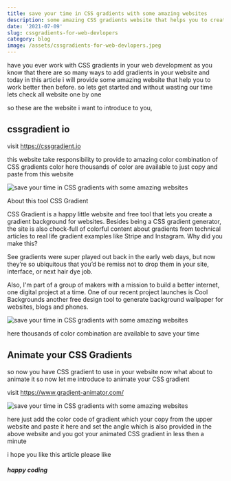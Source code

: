 ```yaml
---
title: save your time in CSS gradients with some amazing websites
description: some amazing CSS gradients website that helps you to create CSS gradient faster and maker you develeper experience fast
date: '2021-07-09'
slug: cssgradients-for-web-devlopers
category: blog
image: /assets/cssgradients-for-web-devlopers.jpeg
---
```


have you ever work with CSS gradients in your web development as you know that there are so many ways to add gradients in your website and today in this article i will provide some amazing website that help you to work better then before. so lets get started and without wasting our time lets check all website one by one

so these are the website i want to introduce to you,

## cssgradient io

visit https://cssgradient.io

this website take responsibility to provide to amazing color combination of CSS gradients color here thousands of color are available to just copy and paste from this website

![save your time in CSS gradients with some amazing websites](https://cdn.hashnode.com/res/hashnode/image/upload/v1616730750108/Hd9PWnTw6.png)

About this tool
CSS Gradient

CSS Gradient is a happy little website and free tool that lets you create a gradient background for websites. Besides being a CSS gradient generator, the site is also chock-full of colorful content about gradients from technical articles to real life gradient examples like Stripe and Instagram.
Why did you make this?

See gradients were super played out back in the early web days, but now they’re so ubiquitous that you’d be remiss not to drop them in your site, interface, or next hair dye job.

Also, I'm part of a group of makers with a mission to build a better internet, one digital project at a time. One of our recent project launches is Cool Backgrounds another free design tool to generate background wallpaper for websites, blogs and phones.

![save your time in CSS gradients with some amazing websites](https://cdn.hashnode.com/res/hashnode/image/upload/v1616730855865/Zd7yB4Txo.png)

here thousands of color combination are available to save your time

## Animate your CSS Gradients

so now you have CSS gradient to use in your website now what about to animate it so now let me introduce to animate your CSS gradient

visit https://www.gradient-animator.com/

![save your time in CSS gradients with some amazing websites](https://cdn.hashnode.com/res/hashnode/image/upload/v1616731134347/eya3EeKXM.png)

here just add the color code of gradient which your copy from the upper website and paste it here and set the angle which is also provided in the above website and you got your animated CSS gradient in less then a minute

i hope you like this article please like

##### happy coding
